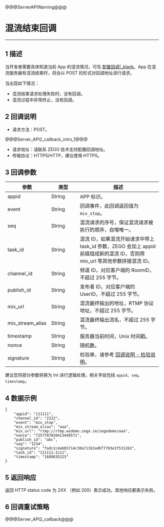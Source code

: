 @@@ServerAPIWarning@@@

# 混流结束回调

---

## 1 描述

当开发者需要具体知道当前 App 的混流情况，可先 [配置回调\|_blank](!Callback/Configuration_Instructions)。App 在混流服务器有混流结束时，将会以 POST 的形式对回调地址进行请求。


<div class="mk-warning">


当出现如下情况：
- 混流结束请求处理失败时，没有回调。
- 混流过程中异常终止，没有回调。
</div>



## 2 回调说明

- 请求方法：POST。

@@@Server_API2_callback_intro_1@@@

- 请求地址：请联系 ZEGO 技术支持配置回调地址。
- 传输协议：HTTPS/HTTP，建议使用 HTTPS。

## 3 回调参数


<table>
<colgroup>
<col style="width: 20%">
<col style="width: 20%">
<col style="width: 60%">
</colgroup>
<thead>
  <tr>
    <th>参数</th>
    <th>类型</th>
    <th>描述</th>
  </tr>
</thead>
<tbody>
  <tr>
    <td>appid</td>
    <td>String</td>
    <td>APP 标识。</td>
  </tr>
  <tr>
    <td>event</td>
    <td>String</td>
    <td>回调事件，此回调返回值为 <code>mix_stop</code>。</td>
  </tr>
  <tr>
    <td>seq</td>
    <td>String</td>
    <td>混流请求的序号，保证混流请求被执行的顺序，自增唯一。</td>
  </tr>
  <tr>
    <td>task_id</td>
    <td>String</td>
    <td>混流 ID，如果混流开始请求中带上 task_id 参数，ZEGO 会加上 appid 前缀组成新的混流 ID，否则用 mix_url 等其他参数拼接混流 ID。</td>
  </tr>
  <tr>
    <td>channel_id</td>
    <td>String</td>
    <td>频道 ID，对应客户端的 RoomID，不超过 255 字节。</td>
  </tr>
  <tr>
    <td>publish_id</td>
    <td>String</td>
    <td>发布者 ID，对应客户端的 UserID，不超过 255 字节。</td>
  </tr>
  <tr>
    <td>mix_url</td>
    <td>String</td>
    <td>混流最终输出的地址，RTMP 协议地址，不超过 255 字节。</td>
  </tr>
  <tr>
    <td>mix_stream_alias</td>
    <td>String</td>
    <td>混流最终输出流名，不超过 255 字节。</td>
  </tr>
  <tr>
    <td>timestamp</td>
    <td>String</td>
    <td>服务器当前时间，Unix 时间戳。</td>
  </tr>
  <tr>
    <td>nonce</td>
    <td>String</td>
    <td>随机数。</td>
  </tr>
  <tr>
    <td>signature</td>
    <td>String</td>
    <td>检验串，请参考 <a target="_blank" href="!Callback/Overview">回调说明 - 检验说明</a>。</td>
  </tr>
</tbody>
</table>

<div class="mk-hint">

建议您将部分参数转换为 Int 进行逻辑处理，相关字段包括 `appid`、`seq`、`timestamp`。
</div>


## 4 数据示例

```
{
    "appid": "111111",
    "channel_id": "2222",
    "event": "mix_stop",
    "mix_stream_alias": "aaa",
    "mix_url": "rtmp://rtmp.wsdemo.zego.im/zegodemo/aaa",
    "nonce": "7257787020413449571",
    "publish_id": "abc",
    "seq": "1234",
    "signature": "fadc2c4abb5714c30a711b3ad6f7783e37531263",
    "task_id": "111111:1111",
    "timestamp": "1689835223"
}
```

## 5 返回响应


返回 HTTP status code 为 2XX （例如 200）表示成功，其他响应都表示失败。


## 6 回调重试策略

@@@Server_API2_callback@@@
